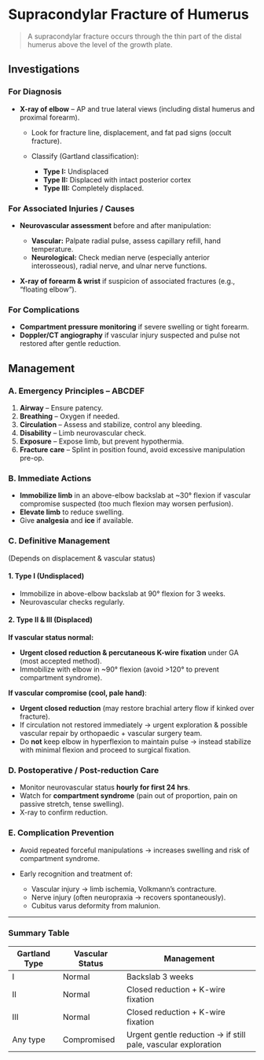 # Supracondylar Fracture of Humerus

> A supracondylar fracture occurs through the thin part of the distal humerus above the level of the growth plate.

## Investigations

### For Diagnosis

- **X-ray of elbow** – AP and true lateral views (including distal humerus and proximal forearm).

  - Look for fracture line, displacement, and fat pad signs (occult fracture).
  - Classify (Gartland classification):

    - **Type I:** Undisplaced
    - **Type II:** Displaced with intact posterior cortex
    - **Type III:** Completely displaced.

### For Associated Injuries / Causes

- **Neurovascular assessment** before and after manipulation:

  - **Vascular:** Palpate radial pulse, assess capillary refill, hand temperature.
  - **Neurological:** Check median nerve (especially anterior interosseous), radial nerve, and ulnar nerve functions.

- **X-ray of forearm & wrist** if suspicion of associated fractures (e.g., “floating elbow”).

### For Complications

- **Compartment pressure monitoring** if severe swelling or tight forearm.
- **Doppler/CT angiography** if vascular injury suspected and pulse not restored after gentle reduction.

## Management

### A. Emergency Principles – ABCDEF

1. **Airway** – Ensure patency.
2. **Breathing** – Oxygen if needed.
3. **Circulation** – Assess and stabilize, control any bleeding.
4. **Disability** – Limb neurovascular check.
5. **Exposure** – Expose limb, but prevent hypothermia.
6. **Fracture care** – Splint in position found, avoid excessive manipulation pre-op.

### B. Immediate Actions

- **Immobilize limb** in an above-elbow backslab at \~30° flexion if vascular compromise suspected (too much flexion may worsen perfusion).
- **Elevate limb** to reduce swelling.
- Give **analgesia** and **ice** if available.

### C. Definitive Management

(Depends on displacement & vascular status)

#### 1. Type I (Undisplaced)

- Immobilize in above-elbow backslab at 90° flexion for 3 weeks.
- Neurovascular checks regularly.

#### 2. Type II & III (Displaced)

**If vascular status normal:**

- **Urgent closed reduction & percutaneous K-wire fixation** under GA (most accepted method).
- Immobilize with elbow in \~90° flexion (avoid >120° to prevent compartment syndrome).

**If vascular compromise (cool, pale hand)**:

- **Urgent closed reduction** (may restore brachial artery flow if kinked over fracture).
- If circulation not restored immediately → urgent exploration & possible vascular repair by orthopaedic + vascular surgery team.
- Do **not** keep elbow in hyperflexion to maintain pulse → instead stabilize with minimal flexion and proceed to surgical fixation.

### D. Postoperative / Post-reduction Care

- Monitor neurovascular status **hourly for first 24 hrs**.
- Watch for **compartment syndrome** (pain out of proportion, pain on passive stretch, tense swelling).
- X-ray to confirm reduction.

### E. Complication Prevention

- Avoid repeated forceful manipulations → increases swelling and risk of compartment syndrome.
- Early recognition and treatment of:

  - Vascular injury → limb ischemia, Volkmann’s contracture.
  - Nerve injury (often neuropraxia → recovers spontaneously).
  - Cubitus varus deformity from malunion.

---

### Summary Table

| Gartland Type | Vascular Status | Management                                                    |
| ------------- | --------------- | ------------------------------------------------------------- |
| I             | Normal          | Backslab 3 weeks                                              |
| II            | Normal          | Closed reduction + K-wire fixation                            |
| III           | Normal          | Closed reduction + K-wire fixation                            |
| Any type      | Compromised     | Urgent gentle reduction → if still pale, vascular exploration |
